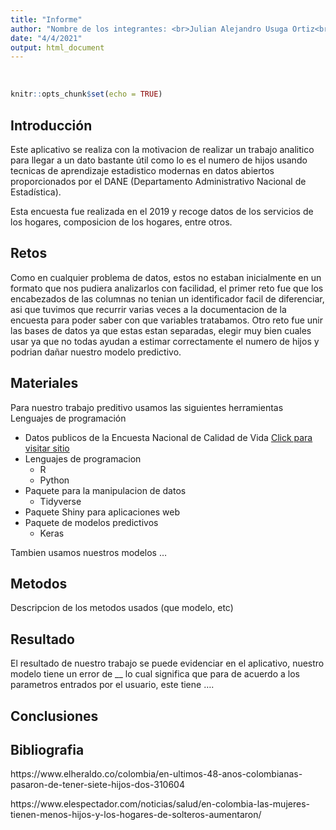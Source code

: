 ```yaml
---
title: "Informe"
author: "Nombre de los integrantes: <br>Julian Alejandro Usuga Ortiz<br> Juan Jose Hurtado Alvarez<br> Diego de Oliveira Hitzges<br>"
date: "4/4/2021"
output: html_document
---
```



<br>

```r
knitr::opts_chunk$set(echo = TRUE)
```


## Introducción

Este aplicativo se realiza con la motivacion de realizar un trabajo analitico para llegar a un dato bastante útil como lo es el numero de hijos usando tecnicas de aprendizaje estadistico modernas en datos abiertos proporcionados por el DANE (Departamento Administrativo Nacional de Estadística).

Esta encuesta fue realizada en el 2019 y recoge datos de los servicios de los hogares, composicion de los hogares, entre otros.


## Retos

Como en cualquier problema de datos, estos no estaban inicialmente en un formato que nos pudiera analizarlos con facilidad, el primer reto fue que los encabezados de las columnas no tenian un identificador facil de diferenciar, asi que tuvimos que recurrir varias veces a la documentacion de la encuesta para poder saber con que variables tratabamos.
Otro reto fue unir las bases de datos ya que estas estan separadas, elegir muy bien cuales usar ya que no todas ayudan a estimar correctamente el numero de hijos y podrian dañar nuestro modelo predictivo.

## Materiales

Para nuestro trabajo preditivo usamos las siguientes herramientas
Lenguajes de programación

* Datos publicos de la Encuesta Nacional de Calidad de Vida [Click para visitar sitio](http://microdatos.dane.gov.co/index.php/catalog/678/data_dictionary)
* Lenguajes de programacion
    + R
    + Python
* Paquete para la manipulacion de datos
    + Tidyverse
* Paquete Shiny para aplicaciones web
* Paquete de modelos predictivos
    + Keras

Tambien usamos nuestros modelos ... 

## Metodos 

Descripcion de los metodos usados (que modelo, etc) <!--------- FALTA AQUI --------->

## Resultado

El resultado de nuestro trabajo se puede evidenciar en el aplicativo, nuestro modelo tiene un error de __ <!--------- FALTA AQUI ---------> lo cual significa que para de acuerdo a los parametros entrados por el usuario, este tiene ....<!--------- FALTA AQUI --------->


## Conclusiones
<!--------- FALTA AQUI --------->
## Bibliografia

https://www.elheraldo.co/colombia/en-ultimos-48-anos-colombianas-pasaron-de-tener-siete-hijos-dos-310604

https://www.elespectador.com/noticias/salud/en-colombia-las-mujeres-tienen-menos-hijos-y-los-hogares-de-solteros-aumentaron/
<!--------- FALTA AQUI --------->
